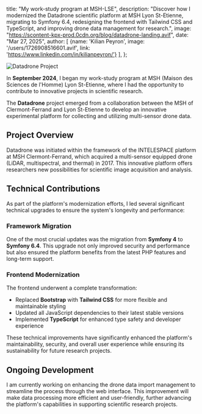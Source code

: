   title: "My work-study program at MSH-LSE",
  description: "Discover how I modernized the Datadrone scientific platform at MSH Lyon St-Etienne, migrating to Symfony 6.4, redesigning the frontend with Tailwind CSS and TypeScript, and improving drone data management for research.",
  image: "https://scontent-kpx-prod.0cdn.org/blog/datadrone-landing.avif",
  date: "Mar 27, 2025",
  author: [
    {name: 'Kilian Peyron', image: '/users/1726908516601.avif', link: 'https://www.linkedin.com/in/kilianpeyron/'}
  ],
};

![Datadrone Project](https://scontent-kpx-prod.0cdn.org/blog/datadrone-landing.avif)

In **September 2024**, I began my work-study program at MSH (Maison des Sciences de l'Homme) Lyon St-Etienne, where I had the opportunity to contribute to innovative projects in scientific research.

The **Datadrone** project emerged from a collaboration between the MSH of Clermont-Ferrand and Lyon St-Etienne to develop an innovative experimental platform for collecting and utilizing multi-sensor drone data.

## Project Overview

Datadrone was initiated within the framework of the INTELESPACE platform at MSH Clermont-Ferrand, which acquired a multi-sensor equipped drone (LiDAR, multispectral, and thermal) in 2017. This innovative platform offers researchers new possibilities for scientific image acquisition and analysis.

## Technical Contributions

As part of the platform's modernization efforts, I led several significant technical upgrades to ensure the system's longevity and performance:

### Framework Migration

One of the most crucial updates was the migration from **Symfony 4** to **Symfony 6.4**. This upgrade not only improved security and performance but also ensured the platform benefits from the latest PHP features and long-term support.

### Frontend Modernization

The frontend underwent a complete transformation:
- Replaced **Bootstrap** with **Tailwind CSS** for more flexible and maintainable styling
- Updated all JavaScript dependencies to their latest stable versions
- Implemented **TypeScript** for enhanced type safety and developer experience

These technical improvements have significantly enhanced the platform's maintainability, security, and overall user experience while ensuring its sustainability for future research projects.

## Ongoing Development

I am currently working on enhancing the drone data import management to streamline the process through the web interface. This improvement will make data processing more efficient and user-friendly, further advancing the platform's capabilities in supporting scientific research projects.
